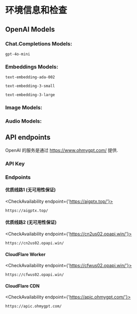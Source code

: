 

# 环境信息和检查


## OpenAI Models

### Chat.Completions Models:

```
gpt-4o-mini
```
### Embeddings Models:

```
text-embedding-ada-002
```
```
text-embedding-3-small
```
```
text-embedding-3-large
```
### Image Models:
### Audio Models:

## API endpoints

OpenAI 的服务是通过 https://www.ohmygpt.com/ 提供.

### API Key
<SaveAPIKey></SaveAPIKey>

### Endpoints

#### 优质线路1 (无可用性保证)
<CheckAvailability endpoint={'https://aigptx.top/'}></CheckAvailability>
```
https://aigptx.top/

```
#### 优质线路2 (无可用性保证)
<CheckAvailability endpoint={'https://cn2us02.opapi.win/'}></CheckAvailability>
```
https://cn2us02.opapi.win/
```

#### CloudFlare Worker
<CheckAvailability endpoint={'https://cfwus02.opapi.win/'}></CheckAvailability>
```
https://cfwus02.opapi.win/
```

#### CloudFlare CDN 
<CheckAvailability endpoint={'https://apic.ohmygpt.com/'}></CheckAvailability>
```
https://apic.ohmygpt.com/
```


